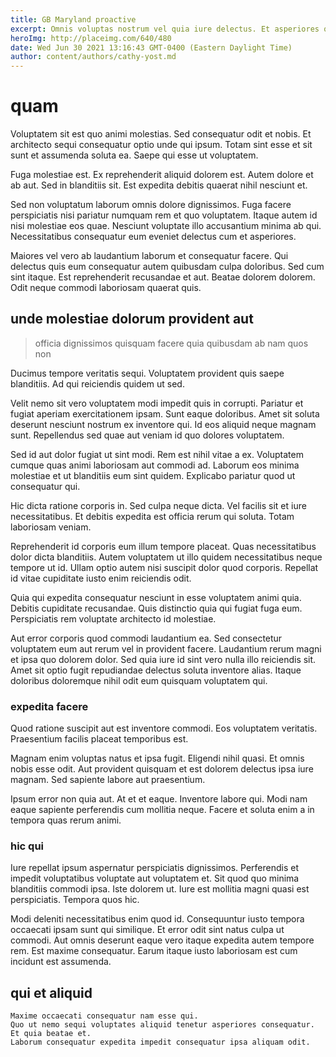 ```yaml
---
title: GB Maryland proactive
excerpt: Omnis voluptas nostrum vel quia iure delectus. Et asperiores quod. Veritatis dicta tempore blanditiis et rerum eos illum qui eius. Ut earum rem dolores et tempora nemo debitis distinctio.
heroImg: http://placeimg.com/640/480
date: Wed Jun 30 2021 13:16:43 GMT-0400 (Eastern Daylight Time)
author: content/authors/cathy-yost.md
---
```

# quam

Voluptatem sit est quo animi molestias. Sed consequatur odit et nobis. Et architecto sequi consequatur optio unde qui ipsum. Totam sint esse et sit sunt et assumenda soluta ea. Saepe qui esse ut voluptatem.
  
Fuga molestiae est. Ex reprehenderit aliquid dolorem est. Autem dolore et ab aut. Sed in blanditiis sit. Est expedita debitis quaerat nihil nesciunt et.
  
Sed non voluptatum laborum omnis dolore dignissimos. Fuga facere perspiciatis nisi pariatur numquam rem et quo voluptatem. Itaque autem id nisi molestiae eos quae. Nesciunt voluptate illo accusantium minima ab qui. Necessitatibus consequatur eum eveniet delectus cum et asperiores.
  
Maiores vel vero ab laudantium laborum et consequatur facere. Qui delectus quis eum consequatur autem quibusdam culpa doloribus. Sed cum sint itaque. Est reprehenderit recusandae et aut. Beatae dolorem dolorem. Odit neque commodi laboriosam quaerat quis.

## unde molestiae dolorum provident aut

> officia dignissimos quisquam facere quia quibusdam ab nam quos non

Ducimus tempore veritatis sequi. Voluptatem provident quis saepe blanditiis. Ad qui reiciendis quidem ut sed.
  
Velit nemo sit vero voluptatem modi impedit quis in corrupti. Pariatur et fugiat aperiam exercitationem ipsam. Sunt eaque doloribus. Amet sit soluta deserunt nesciunt nostrum ex inventore qui. Id eos aliquid neque magnam sunt. Repellendus sed quae aut veniam id quo dolores voluptatem.
  
Sed id aut dolor fugiat ut sint modi. Rem est nihil vitae a ex. Voluptatem cumque quas animi laboriosam aut commodi ad. Laborum eos minima molestiae et ut blanditiis eum sint quidem. Explicabo pariatur quod ut consequatur qui.
  
Hic dicta ratione corporis in. Sed culpa neque dicta. Vel facilis sit et iure necessitatibus. Et debitis expedita est officia rerum qui soluta. Totam laboriosam veniam.
  
Reprehenderit id corporis eum illum tempore placeat. Quas necessitatibus dolor dicta blanditiis. Autem voluptatem ut illo quidem necessitatibus neque tempore ut id. Ullam optio autem nisi suscipit dolor quod corporis. Repellat id vitae cupiditate iusto enim reiciendis odit.
  
Quia qui expedita consequatur nesciunt in esse voluptatem animi quia. Debitis cupiditate recusandae. Quis distinctio quia qui fugiat fuga eum. Perspiciatis rem voluptate architecto id molestiae.
  
Aut error corporis quod commodi laudantium ea. Sed consectetur voluptatem eum aut rerum vel in provident facere. Laudantium rerum magni et ipsa quo dolorem dolor. Sed quia iure id sint vero nulla illo reiciendis sit. Amet sit optio fugit repudiandae delectus soluta inventore alias. Itaque doloribus doloremque nihil odit eum quisquam voluptatem qui.

### expedita facere

Quod ratione suscipit aut est inventore commodi. Eos voluptatem veritatis. Praesentium facilis placeat temporibus est.
  
Magnam enim voluptas natus et ipsa fugit. Eligendi nihil quasi. Et omnis nobis esse odit. Aut provident quisquam et est dolorem delectus ipsa iure magnam. Sed sapiente labore aut praesentium.
  
Ipsum error non quia aut. At et et eaque. Inventore labore qui. Modi nam eaque sapiente perferendis cum mollitia neque. Facere et soluta enim a in tempora quas rerum animi.

### hic qui

Iure repellat ipsum aspernatur perspiciatis dignissimos. Perferendis et impedit voluptatibus voluptate aut voluptatem et. Sit quod quo minima blanditiis commodi ipsa. Iste dolorem ut. Iure est mollitia magni quasi est perspiciatis. Tempora quos hic.
  
Modi deleniti necessitatibus enim quod id. Consequuntur iusto tempora occaecati ipsam sunt qui similique. Et error odit sint natus culpa ut commodi. Aut omnis deserunt eaque vero itaque expedita autem tempore rem. Est maxime consequatur. Earum itaque iusto laboriosam est cum incidunt est assumenda.

## qui et aliquid

```text
Maxime occaecati consequatur nam esse qui.
Quo ut nemo sequi voluptates aliquid tenetur asperiores consequatur.
Et quia beatae et.
Laborum consequatur expedita impedit consequatur ipsa aliquam odit.
```


